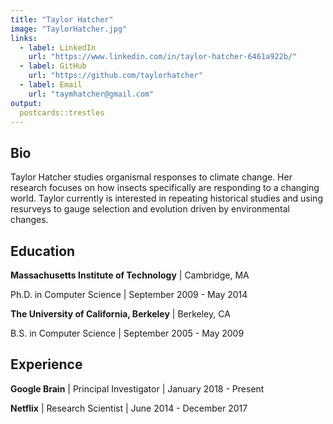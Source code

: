 ```yaml
---
title: "Taylor Hatcher"
image: "TaylorHatcher.jpg"
links:
  - label: LinkedIn
    url: "https://www.linkedin.com/in/taylor-hatcher-6461a922b/"
  - label: GitHub
    url: "https://github.com/taylorhatcher"
  - label: Email
    url: "taymhatcher@gmail.com"
output:
  postcards::trestles
---
```

 
## Bio
Taylor Hatcher studies organismal responses to climate change. Her research focuses on how insects specifically are responding to a changing world. Taylor currently is interested in repeating historical studies and using resurveys to gauge selection and evolution driven by environmental changes. 


## Education

**Massachusetts Institute of Technology** | Cambridge, MA

Ph.D. in Computer Science | September 2009 - May 2014

**The University of California, Berkeley** | Berkeley, CA

B.S. in Computer Science | September 2005 - May 2009

## Experience

**Google Brain** | Principal Investigator | January 2018 - Present

**Netflix** | Research Scientist | June 2014 - December 2017

